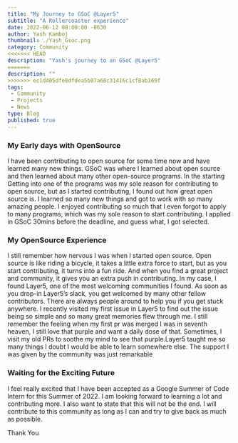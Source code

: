 ```yaml
---
title: "My Journey to GSoC @Layer5"
subtitle: "A Rollercoaster experience"
date: 2022-06-12 08:00:00 -0630
author: Yash Kamboj
thumbnail: ./Yash_Gsoc.png
category: Community
<<<<<<< HEAD
description: "Yash's journey to an GSoC @Layer5"
=======
description: ""
>>>>>>> ec1d405dfe0dfdea5b07a68c31416c1cf8ab169f
tags:
 - Community
 - Projects
 - News
type: Blog
published: true
---
```





<BlogWrapper>

### My Early days with OpenSource

I have been contributing to open source for some time now and have learned many new things. GSoC was where I learned about open source and then learned about many other open-source programs. In the starting Getting into one of the programs was my sole reason for contributing to open source, but as I started contributing, I found out how great open source is. I learned so many new things and got to work with so many amazing people. I enjoyed contributing so much that  I even forgot to apply to many programs, which was my sole reason to start contributing. I applied in GSoC 30mins before the deadline, and guess what, I got selected.

### My OpenSource Experience

I still remember how nervous I was when I started open source. Open source is like riding a bicycle, it takes a little extra force to start, but as you start contributing, it turns into a fun ride. And when you find a great project and community, it gives you an extra push in contributing. In my case, I found Layer5, one of the most welcoming communities I found. As soon as you drop-in Layer5’s slack, you get welcomed by many other fellow contributors. There are always people around to help you if you get stuck anywhere. I recently visited my first issue in Layer5 to find out the issue being so simple and so many great memories flew through me. I still remember the feeling when my first pr was merged I was in seventh heaven, I still love that purple and want a daily dose of that. Sometimes, I visit my old PRs to soothe my mind to see that purple.Layer5 taught me so many things I doubt I would be able to learn somewhere else. The support I was given by the community was just remarkable
 
### Waiting for the Exciting Future

I feel really excited that I have been accepted as a Google Summer of Code Intern for this Summer of 2022. I am looking forward to learning a lot and contributing more. I also want to state that this will not be the end. I will contribute to this community as long as I can and try to give back as much as possible.
 
Thank You


</BlogWrapper>
